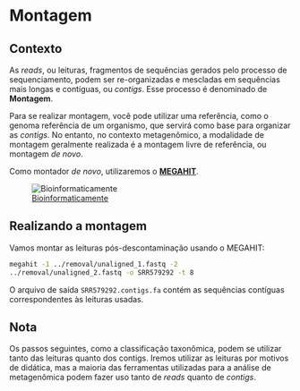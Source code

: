 # Montagem {#sec-montagem}

## Contexto

As *reads*, ou leituras, fragmentos de sequências gerados pelo processo de sequenciamento, podem ser re-organizadas e mescladas em sequências mais longas e contíguas, ou *contigs*. Esse processo é denominado de **Montagem**.

Para se realizar montagem, você pode utilizar uma referência, como o genoma referência de um organismo, que servirá como base para organizar as *contigs*. No entanto, no contexto metagenômico, a modalidade de montagem geralmente realizada é a montagem livre de referência, ou montagem *de novo*.

Como montador *de novo*, utilizaremos o [**MEGAHIT**](https://github.com/voutcn/megahit).

![[Bioinformaticamente](https://bioinformaticamente.com/2020/12/16/assembly-of-reads/)](images/read_assembly.jpg)

## Realizando a montagem

Vamos montar as leituras pós-descontaminação usando o MEGAHIT:

``` bash
megahit -1 ../removal/unaligned_1.fastq -2
../removal/unaligned_2.fastq -o SRR579292 -t 8
```

O arquivo de saída `SRR579292.contigs.fa` contém as sequências contíguas correspondentes às leituras usadas.

::: callout-note
## Nota

Os passos seguintes, como a classificação taxonômica, podem se utilizar tanto das leituras quanto dos contigs. Iremos utilizar as leituras por motivos de didática, mas a maioria das ferramentas utilizadas para a análise de metagenômica podem fazer uso tanto de *reads* quanto de *contigs*.
:::
